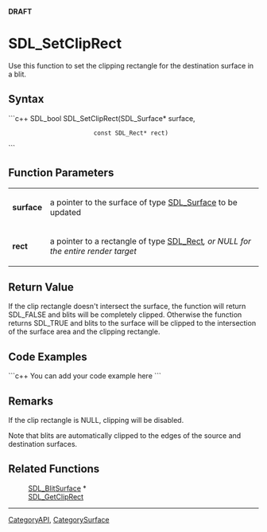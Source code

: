 <!-- pragma section-numbers off -->
<!-- pragma disable-camelcase -->
'''DRAFT'''

= SDL_SetClipRect =
Use this function to set the clipping rectangle for the destination surface in a blit.


== Syntax ==
```c++
SDL_bool SDL_SetClipRect(SDL_Surface*    surface,
                         const SDL_Rect* rect)
```

== Function Parameters ==
{|
|'''surface'''
|a pointer to the surface of type [[SDL_Surface]] to be updated
|-
|'''rect'''
|a pointer to a rectangle of type [[SDL_Rect]]'', or NULL for the entire render target''
|}

== Return Value ==
If the clip rectangle doesn't intersect the surface, the function will return SDL_FALSE and blits will be completely clipped. Otherwise the function returns SDL_TRUE and blits to the surface will be clipped to the intersection of the surface area and the clipping rectangle.

== Code Examples ==
```c++
You can add your code example here
```

== Remarks ==
If the clip rectangle is NULL, clipping will be disabled. 

Note that blits are automatically clipped to the edges of the source and destination surfaces.

== Related Functions ==
:[[SDL_BlitSurface]] *
:[[SDL_GetClipRect]]

----
[[CategoryAPI]], [[CategorySurface]]
